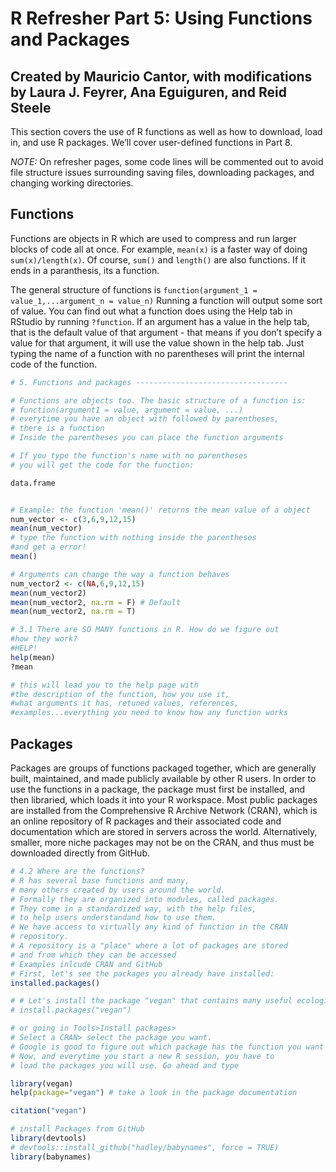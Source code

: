# R Refresher Part 5: Using Functions and Packages

## Created by Mauricio Cantor, with modifications by Laura J. Feyrer, Ana Eguiguren, and Reid Steele

This section covers the use of R functions as well as how to download, load in, and use R packages. We'll cover user-defined functions in Part 8.

*NOTE:* On refresher pages, some code lines will be commented out to avoid file structure issues surrounding saving files, downloading packages, and changing working directories.

## Functions

Functions are objects in R which are used to compress and run larger blocks of code all at once. For example, `mean(x)` is a faster way of doing `sum(x)/length(x)`. Of course, `sum()` and `length()` are also functions. If it ends in a paranthesis, its a function.

The general structure of functions is `function(argument_1 = value_1,...argument_n = value_n)` Running a function will output some sort of value. You can find out what a function does using the Help tab in RStudio by running `?function`. If an argument has a value in the help tab, that is the default value of that argument - that means if you don't specify a value for that argument, it will use the value shown in the help tab. Just typing the name of a function with no parentheses will print the internal code of the function.

```r
# 5. Functions and packages ----------------------------------

# Functions are objects too. The basic structure of a function is:
# function(argument1 = value, argument = value, ...)
# everytime you have an object with followed by parentheses,
# there is a function
# Inside the parentheses you can place the function arguments

# If you type the function's name with no parentheses 
# you will get the code for the function:

data.frame


# Example: the function 'mean()' returns the mean value of a object
num_vector <- c(3,6,9,12,15)
mean(num_vector)
# type the function with nothing inside the parentheses 
#and get a error!
mean()

# Arguments can change the way a function behaves
num_vector2 <- c(NA,6,9,12,15)
mean(num_vector2)
mean(num_vector2, na.rm = F) # Default
mean(num_vector2, na.rm = T)

# 3.1 There are SO MANY functions in R. How do we figure out 
#how they work? 
#HELP!
help(mean)
?mean

# this will lead you to the help page with 
#the description of the function, how you use it, 
#what arguments it has, retuned values, references, 
#examples...everything you need to know how any function works

```

## Packages

Packages are groups of functions packaged together, which are generally built, maintained, and made publicly available by other R users. In order to use the functions in a package, the package must first be installed, and then libraried, which loads it into your R workspace. Most public packages are installed from the Comprehensive R Archive Network (CRAN), which is an online repository of R packages and their associated code and documentation which are stored in servers across the world. Alternatively, smaller, more niche packages may not be on the CRAN, and thus must be downloaded directly from GitHub.

```r

# 4.2 Where are the functions?
# R has several base functions and many, 
# many others created by users around the world.
# Formally they are organized into modules, called packages. 
# They come in a standardized way, with the help files, 
# to help users understandand how to use them. 
# We have access to virtually any kind of function in the CRAN 
# repository.
# A repository is a "place" where a lot of packages are stored
# and from which they can be accessed
# Examples inlcude CRAN and GitHub
# First, let's see the packages you already have installed:
installed.packages()

# # Let's install the package "vegan" that contains many useful ecological tools. We can do it by typing:
# install.packages("vegan")

# or going in Tools>Install packages> 
# Select a CRAN> select the package you want. 
# Google is good to figure out which package has the function you want
# Now, and everytime you start a new R session, you have to 
# load the packages you will use. Go ahead and type

library(vegan)
help(package="vegan") # take a look in the package documentation

citation("vegan")

# install Packages from GitHub
library(devtools)
# devtools::install_github("hadley/babynames", force = TRUE)
library(babynames)
```
